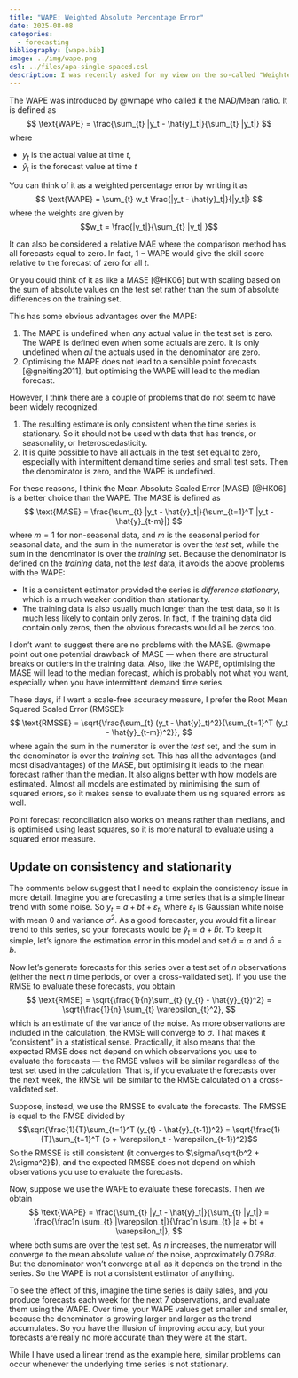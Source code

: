 ```yaml
---
title: "WAPE: Weighted Absolute Percentage Error"
date: 2025-08-08
categories:
  - forecasting
bibliography: [wape.bib]
image: ../img/wape.png
csl: ../files/apa-single-spaced.csl
description: I was recently asked for my view on the so-called "Weighted Absolute Percentage Error" (WAPE).
---
```


The WAPE was introduced by @wmape who called it the MAD/Mean ratio. It is defined as
$$
\text{WAPE} = \frac{\sum_{t} |y_t - \hat{y}_t|}{\sum_{t} |y_t|}
$$
where

- $y_t$ is the actual value at time $t$,
- $\hat{y}_t$ is the forecast value at time $t$

You can think of it as a weighted percentage error by writing it as
$$
\text{WAPE} = \sum_{t} w_t \frac{|y_t - \hat{y}_t|}{|y_t|}
$$
where the weights are given by
$$w_t = \frac{|y_t|}{\sum_{t} |y_t| }$$

It can also be considered a relative MAE where the comparison method has all forecasts equal to zero. In fact, $1-\text{WAPE}$ would give the skill score relative to the forecast of zero for all $t$.

Or you could think of it as like a MASE [@HK06] but with scaling based on the sum of absolute values on the test set rather than the sum of absolute differences on the training set.

This has some obvious advantages over the MAPE:

1. The MAPE is undefined when *any* actual value in the test set is zero. The WAPE is defined even when some actuals are zero. It is only undefined when *all* the actuals used in the denominator are zero.
2. Optimising the MAPE does not lead to a sensible point forecasts [@gneiting2011], but optimising the WAPE will lead to the median forecast.

However, I think there are a couple of problems that do not seem to have been widely recognized.

1. The resulting estimate is only consistent when the time series is stationary. So it should not be used with data that has trends, or seasonality, or heteroscedasticity.
2. It is quite possible to have all actuals in the test set equal to zero, especially with intermittent demand time series and small test sets. Then the denominator is zero, and the WAPE is undefined.

For these reasons, I think the Mean Absolute Scaled Error (MASE) [@HK06] is a better choice than the WAPE. The MASE is defined as
$$
\text{MASE} = \frac{\sum_{t} |y_t - \hat{y}_t|}{\sum_{t=1}^T |y_t - \hat{y}_{t-m}|}
$$
where $m=1$ for non-seasonal data, and $m$ is the seasonal period for seasonal data, and the sum in the numerator is over the *test* set, while the sum in the denominator is over the *training* set. Because the denominator is defined on the *training* data, not the *test* data, it avoids the above problems with the WAPE:

* It is a consistent estimator provided the series is *difference stationary*, which is a much weaker condition than stationarity.
* The training data is also usually much longer than the test data, so it is much less likely to contain only zeros. In fact, if the training data did contain only zeros, then the obvious forecasts would all be zeros too.

I don't want to suggest there are no problems with the MASE. @wmape point out one potential drawback of MASE --- when there are structural breaks or outliers in the training data. Also, like the WAPE, optimising the MASE will lead to the median forecast, which is probably not what you want, especially when you have intermittent demand time series.

These days, if I want a scale-free accuracy measure, I prefer the Root Mean Squared Scaled Error (RMSSE):
$$
\text{RMSSE} = \sqrt{\frac{\sum_{t} (y_t - \hat{y}_t)^2}{\sum_{t=1}^T (y_t - \hat{y}_{t-m})^2}},
$$
where again the sum in the numerator is over the *test* set, and the sum in the denominator is over the *training* set. This has all the advantages (and most disadvantages) of the MASE, but optimising it leads to the mean forecast rather than the median. It also aligns better with how models are estimated. Almost all models are estimated by minimising the sum of squared errors, so it makes sense to evaluate them using squared errors as well.

Point forecast reconciliation also works on means rather than medians, and is optimised using least squares, so it is more natural to evaluate using a squared error measure.

## Update on consistency and stationarity

The comments below suggest that I need to explain the consistency issue in more detail. Imagine you are forecasting a time series that is a simple linear trend with some noise. So $y_t = a + bt + \varepsilon_t$, where $\varepsilon_t$ is Gaussian white noise with mean 0 and variance $\sigma^2$. As a good forecaster, you would fit a linear trend to this series, so your forecasts would be $\hat{y}_t = \hat{a} + \hat{b}t$. To keep it simple, let's ignore the estimation error in this model and set $\hat{a} = a$ and $\hat{b} = b$.

Now let's generate forecasts for this series over a test set of $n$ observations (either the next $n$ time periods, or over a cross-validated set). If you use the RMSE to evaluate these forecasts, you obtain
$$
\text{RMSE} = \sqrt{\frac{1}{n}\sum_{t} (y_{t} - \hat{y}_{t})^2} = \sqrt{\frac{1}{n} \sum_{t} \varepsilon_{t}^2},
$$
which is an estimate of the variance of the noise. As more observations are included in the calculation, the RMSE will converge to $\sigma$. That makes it "consistent" in a statistical sense. Practically, it also means that the expected RMSE does not depend on which observations you use to evaluate the forecasts --- the RMSE values will be similar regardless of the test set used in the calculation. That is, if you evaluate the forecasts over the next week, the RMSE will be similar to the RMSE calculated on a cross-validated set.

Suppose, instead, we use the RMSSE to evaluate the forecasts. The RMSSE is equal to the RMSE divided by
$$\sqrt{\frac{1}{T}\sum_{t=1}^T (y_{t} - \hat{y}_{t-1})^2} = \sqrt{\frac{1}{T}\sum_{t=1}^T (b + \varepsilon_t - \varepsilon_{t-1})^2}$$
So the RMSSE is still consistent (it converges to $\sigma/\sqrt{b^2 + 2\sigma^2}$), and the expected RMSSE does not depend on which observations you use to evaluate the forecasts.

Now, suppose we use the WAPE to evaluate these forecasts. Then we obtain
$$
\text{WAPE} = \frac{\sum_{t} |y_t - \hat{y}_t|}{\sum_{t} |y_t|} = \frac{\frac1n \sum_{t} |\varepsilon_t|}{\frac1n \sum_{t} |a + bt + \varepsilon_t|},
$$
where both sums are over the test set. As $n$ increases, the numerator will converge to the mean absolute value of the noise, approximately $0.798 \sigma$. But the denominator won't converge at all as it depends on the trend in the series. So the WAPE is not a consistent estimator of anything.

To see the effect of this, imagine the time series is daily sales, and you produce forecasts each week for the next 7 observations, and evaluate them using the WAPE. Over time, your WAPE values get smaller and smaller, because the denominator is growing larger and larger as the trend accumulates. So you have the illusion of improving accuracy, but your forecasts are really no more accurate than they were at the start.

While I have used a linear trend as the example here, similar problems can occur whenever the underlying time series is not stationary.
